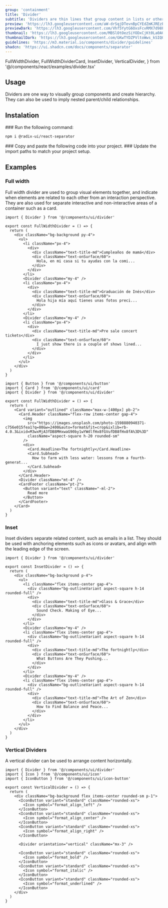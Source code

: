 ```yaml
---
group: 'containment'
title: 'Divider'
subtitle: 'Dividers are thin lines that group content in lists or other containers'
preview: 'https://lh3.googleusercontent.com/aW-drSqjDTevnBpCYEdZmKJREzEvmyEq6JMbOoMYxf4ocJaLC6R55ia8VAVCS6wAFBJB8AXv0T25tQWXhfSodX0Guoq5UDa_R-51f8hTvC_Ea8NNzLf5=s0'
previewDark: 'https://lh3.googleusercontent.com/Vhf5YytG6OxsFcvRMX7d98Fv5U74TQFQmZg363l0UqQFHq0pK8wErge-_7RhyfjrCvbkAAw7EVVSzXQXO6F4BHgb5Xaaumq9_kmRU8KADoBYQZj5rXs=s0'
thumbnail: 'https://lh3.googleusercontent.com/MBSlOtOezSiYODxCjKt0La0AGZlXikyzcbp-x18U2rQWvTgV4HvqCGerR-VU2s5WOmSy-zG-DELMdRyoWq3h3stybL0sNDx3JJt1UfyGDbSO1WN7S-4=w2400'
thumbnailDark: 'https://lh3.googleusercontent.com/GKwTYDZPVltoWws_kSIQ0gIHUctKBxXIglzny5_zrhBS2gmo3iKpHKAxp7XbjvHANFpH6c9dk71C8w3LJHSn_qpeK0BauD_D1FzYZXPUaRCjKQAQjEaY=w2400'
guidelines: 'https://m3.material.io/components/divider/guidelines'
shadcn: 'https://ui.shadcn.com/docs/components/separator'
---
```


  FullWidthDivider,
  FullWidthDividerCard,
  InsetDivider,
  VerticalDivider,
} from '@/components/react/examples/divider.tsx'

## Usage

Dividers are one way to visually group components and create hierarchy. They can also be used to imply nested parent/child relationships.

## Instalation

<Steps>

<Step>
### Run the following command:

```bash
npm i @radix-ui/react-separator
```

</Step>

<Step>
  ### Copy and paste the following code into your project.
  <ComponentSource name="divider" />
</Step>

<Step>
### Update the import paths to match your project setup.

</Step>

</Steps>

## Examples

### Full width

Full width divider are used to group visual elements together, and indicate when elements are related to each other from an interaction perspective. They are also used for separate interactive and non-interactive areas of a container such as a card.

<ComponentContainer>
  <FullWidthDivider slot='preview'/>

```tsx
import { Divider } from '@/components/ui/divider'

export const FullWidthDivider = () => {
  return (
    <div className="bg-background py-4">
      <ul>
        <li className="px-4">
          <div>
            <div className="text-title-md">Cumpleaños de mamá</div>
            <div className="text-onSurface/60">
              Hola, en mi casa si tu ayudas con la comi...
            </div>
          </div>
        </li>
        <Divider className="my-4" />
        <li className="px-4">
          <div>
            <div className="text-title-md">Graduación de Inés</div>
            <div className="text-onSurface/60">
              Hola hija mía aquí tienes unas fotos preci...
            </div>
          </div>
        </li>
        <Divider className="my-4" />
        <li className="px-4">
          <div>
            <div className="text-title-md">Pre sale concert tickets</div>
            <div className="text-onSurface/60">
              I just show there is a couple of shows lined...
            </div>
          </div>
        </li>
      </ul>
    </div>
  )
}
```

</ComponentContainer>

<ComponentContainer>
  <FullWidthDividerCard slot='preview'/>

```tsx
import { Button } from '@/components/ui/button'
import { Card } from '@/components/ui/card'
import { Divider } from '@/components/ui/divider'

export const FullWidthDivider = () => {
  return (
    <Card variant="outlined" className="max-w-[400px] pb-2">
      <Card.Header className="flex-row items-center gap-4">
        <img
          src="https://images.unsplash.com/photo-1598880940371-c756e015fea1?q=80&w=2400&auto=format&fit=crop&ixlib=rb-4.0.3&ixid=M3wxMjA3fDB8MHxwaG90by1wYWdlfHx8fGVufDB8fHx8fA%3D%3D"
          className="aspect-square h-20 rounded-sm"
        />
        <div>
          <Card.Headline>The fortnightly</Card.Headline>
          <Card.Subhead>
            How to farm with less water: lessons from a fourth-generat...
          </Card.Subhead>
        </div>
      </Card.Header>
      <Divider className="mt-4" />
      <CardFooter className="pt-2">
        <Button variant="text" className="-ml-2">
          Read more
        </Button>
      </CardFooter>
    </Card>
  )
}
```

</ComponentContainer>

### Inset

Inset dividers separate related content, such as emails in a list. They should be used with anchoring elements such as icons or avatars, and align with the leading edge of the screen.

<ComponentContainer>
  <InsetDivider slot='preview'/>

```tsx
import { Divider } from '@/components/ui/divider'

export const InsetDivider = () => {
  return (
    <div className="bg-background p-4">
      <ul>
        <li className="flex items-center gap-4">
          <div className="bg-outlineVariant aspect-square h-14 rounded-full" />
          <div>
            <div className="text-title-md">Glass & Grace</div>
            <div className="text-onSurface/60">
              Sound Check. Making of Eye...
            </div>
          </div>
        </li>
        <Divider className="my-4" />
        <li className="flex items-center gap-4">
          <div className="bg-outlineVariant aspect-square h-14 rounded-full" />
          <div>
            <div className="text-title-md">The fortnightly</div>
            <div className="text-onSurface/60">
              What Buttons Are They Pushing...
            </div>
          </div>
        </li>
        <Divider className="my-4" />
        <li className="flex items-center gap-4">
          <div className="bg-outlineVariant aspect-square h-14 rounded-full" />
          <div>
            <div className="text-title-md">The Art of Zen</div>
            <div className="text-onSurface/60">
              How to Find Balance and Peace...
            </div>
          </div>
        </li>
      </ul>
    </div>
  )
}
```

</ComponentContainer>

### Vertical Dividers

A vertical divider can be used to arrange content horizontally.

<ComponentContainer>

<VerticalDivider slot="preview" />

```tsx
import { Divider } from '@/components/ui/divider'
import { Icon } from '@/components/ui/icon'
import { IconButton } from '@/components/ui/icon-button'

export const VerticalDivider = () => {
  return (
    <div className="bg-background flex items-center rounded-sm p-1">
      <IconButton variant="standard" className="rounded-xs">
        <Icon symbol="format_align_left" />
      </IconButton>
      <IconButton variant="standard" className="rounded-xs">
        <Icon symbol="format_align_center" />
      </IconButton>
      <IconButton variant="standard" className="rounded-xs">
        <Icon symbol="format_align_right" />
      </IconButton>

      <Divider orientation="vertical" className="mx-3" />

      <IconButton variant="standard" className="rounded-xs">
        <Icon symbol="format_bold" />
      </IconButton>
      <IconButton variant="standard" className="rounded-xs">
        <Icon symbol="format_italic" />
      </IconButton>
      <IconButton variant="standard" className="rounded-xs">
        <Icon symbol="format_underlined" />
      </IconButton>
    </div>
  )
}
```

</ComponentContainer>
